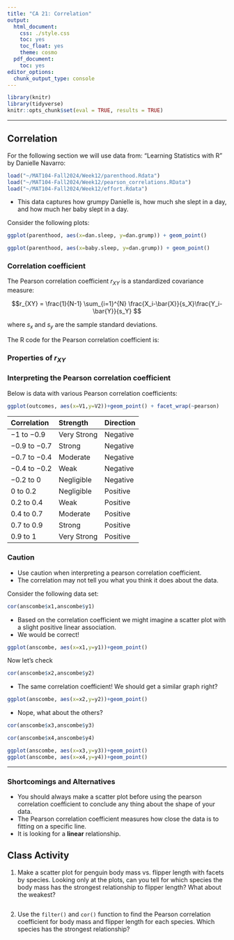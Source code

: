 ```yaml
---
title: "CA 21: Correlation"
output:
  html_document:
    css: ./style.css
    toc: yes
    toc_float: yes
    theme: cosmo
  pdf_document:
    toc: yes
editor_options:
  chunk_output_type: console
---
```


```r
library(knitr)
library(tidyverse)
knitr::opts_chunk$set(eval = TRUE, results = TRUE)
```

---

## Correlation

For the following section we will use data from: "Learning Statistics with R" by Danielle Navarro:

```r
load("~/MAT104-Fall2024/Week12/parenthood.Rdata")
load("~/MAT104-Fall2024/Week12/pearson_correlations.RData")
load("~/MAT104-Fall2024/Week12/effort.Rdata")
```

+ This data captures how grumpy Danielle is, how much she slept in a day, and how much her baby slept in a day.

Consider the following plots:

```r
ggplot(parenthood, aes(x=dan.sleep, y=dan.grump)) + geom_point()
```

```r
ggplot(parenthood, aes(x=baby.sleep, y=dan.grump)) + geom_point()
```


### Correlation coefficient

The Pearson correlation coefficient $r_{XY}$ is a standardized covariance measure:

$$r_{XY} = \frac{1}{N-1} \sum_{i=1}^{N}
\frac{X_i-\bar{X}}{s_X}\frac{Y_i-\bar{Y}}{s_Y} $$

where $s_x$ and $s_y$ are the sample standard deviations. 

The R code for the Pearson correlation coefficient is:


### Properties of $r_{XY}$



### Interpreting the Pearson correlation coefficient

Below is data with various Pearson correlation coefficients:

```r
ggplot(outcomes, aes(x=V1,y=V2))+geom_point() + facet_wrap(~pearson)
```





| Correlation | Strength | Direction |
|:--|:--|:--|
| $-1$ to $-0.9$ | Very Strong | Negative | 
| $-0.9$ to $-0.7$ | Strong | Negative | 
| $-0.7$ to $-0.4$ | Moderate | Negative | 
| $-0.4$ to $-0.2$ | Weak | Negative | 
| $-0.2$ to $0$ | Negligible | Negative | 
| $0$ to $0.2$ | Negligible | Positive | 
| $0.2$ to $0.4$ | Weak | Positive | 
| $0.4$ to $0.7$ | Moderate | Positive | 
| $0.7$ to $0.9$ | Strong | Positive | 
| $0.9$ to $1$ | Very Strong | Positive |

### Caution

+ Use caution when interpreting a pearson correlation coefficient.
+ The correlation may not tell you what you think it does about the data.

Consider the following data set:
```r
cor(anscombe$x1,anscombe$y1)
```

+ Based on the correlation coefficient we might imagine a scatter plot with a slight positive linear association. 
+ We would be correct!

```r
ggplot(anscombe, aes(x=x1,y=y1))+geom_point()
```

Now let's check
```r
cor(anscombe$x2,anscombe$y2)
```

+ The same correlation coefficient! We should get a similar graph right?

```r
ggplot(anscombe, aes(x=x2,y=y2))+geom_point()
```

+ Nope, what about the others?
```r
cor(anscombe$x3,anscombe$y3)

cor(anscombe$x4,anscombe$y4)
```


```r
ggplot(anscombe, aes(x=x3,y=y3))+geom_point()
ggplot(anscombe, aes(x=x4,y=y4))+geom_point()
```

---

### Shortcomings and Alternatives

+ You should always make a scatter plot before using the pearson correlation coefficient to conclude any thing about the shape of your data.
+ The Pearson correlation coefficient measures how close the data is to fitting on a specific line.
+ It is looking for a **linear** relationship. 

## Class Activity

1. Make a scatter plot for penguin body mass vs. flipper length with facets by species. Looking only at the plots, can you tell for which species the body mass has the strongest relationship to flipper length? What about the weakest?

```r

```



2. Use the `filter()` and `cor()` function to find the Pearson correlation coefficient for body mass and flipper length for each species. Which species has the strongest relationship?


```r

```

